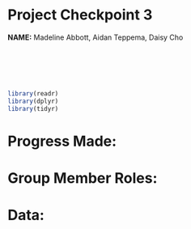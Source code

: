 # Project Checkpoint 3

**NAME:**  Madeline Abbott, Aidan Teppema, Daisy Cho

\
\
\
\




```r
library(readr)
library(dplyr)
library(tidyr)
```

# Progress Made:




# Group Member Roles:



# Data: